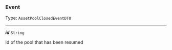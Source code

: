 


### Event

Type: `AssetPoolClosedEventDTO`

---

***id*** `String`

Id of the pool that has been resumed


